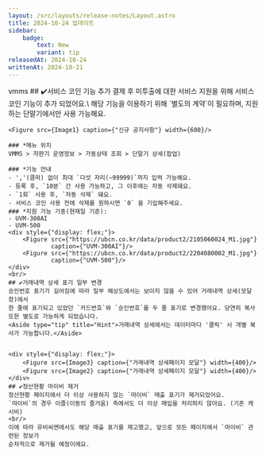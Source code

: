 ```yaml
---
layout: /src/layouts/release-notes/Layout.astro
title: 2024-10-24 업데이트
sidebar:
    badge:
        text: New
        variant: tip
releasedAt: 2024-10-24
writtenAt: 2024-10-21
---
```



<Frame>
    <Badge style={'web'}>vmms</Badge>
    ## ✔️서비스 코인 기능 추가
    결제 후 미투출에 대한 서비스 지원을 위해 서비스 코인 기능이 추가 되었어요.\
    해당 기능을 이용하기 위해 `별도의 계약`이 필요하며, 지원하는 단말기에서만 사용 가능해요.

    <Figure src={Image1} caption={"신규 공지사항"} width={600}/>

    ### *메뉴 위치
    VMMS > 자판기 운영정보 > 가동상태 조회 > 단말기 상세(팝업)

    ### *기능 안내
    - ','(콤마) 없이 최대 `다섯 자리(~99999)`까지 입력 가능해요.
    - 등록 후, `10분` 간 사용 가능하고, 그 이후에는 자동 삭제돼요.
    - `1회` 사용 후, `자동 삭제` 돼요.
    - 서비스 코인 사용 전에 삭제를 원하시면 `0` 을 기입해주세요.
    ### *지원 가능 기종(현재일 기준):
    - UVM-300AI
    - UVM-500
    <div style={"display: flex;"}>
        <Figure src={"https://ubcn.co.kr/data/product2/2105060024_M1.jpg"}
                caption={"UVM-300AI"}/>
        <Figure src={"https://ubcn.co.kr/data/product2/2204080002_M1.jpg"}
                caption={"UVM-500"}/>
    </div>
    <br/>
    ## ✔️거래내역 상세 표기 일부 변경
    승인번호 표기가 길어짐에 따라 일부 해상도에서는 보이지 않을 수 있어 거래내역 상세(모달창)에서
    한 줄에 표기되고 있었던 `카드번호`와 `승인번호`를 두 줄 표기로 변경했어요. 당연히 복사 또한 별도로 가능하게 되었습니다.
    <Aside type="tip" title="Hint">거래내역 상세에서는 데이터마다 '클릭' 시 개별 복사가 가능합니다.</Aside>


    <div style={"display: flex;"}>
        <Figure src={Image3} caption={"거래내역 상세페이지 모달"} width={400}/>
        <Figure src={Image2} caption={"거래내역 상세페이지 모달"} width={400}/>
    </div>
    ## ✔️정산현황 마이비 제거
    정산현황 페이지에서 더 이상 사용하지 않는 `마이비` 매출 표기가 제거되었어요.
    `마이비`의 경우 이즐(이동의 즐거움) 측에서도 더 이상 매입을 처리하지 않아요. (기존 캐시비)
    <br/>
    이에 따라 유비씨엔에서도 해당 매출 표기를 제고했고, 앞으로 모든 페이지에서 `마이비` 관련된 정보가
    순차적으로 제거될 예정이에요.
</Frame>